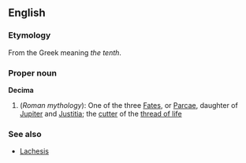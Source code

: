 ==English==
===Etymology===
From the Greek meaning ''the tenth''.

===Proper noun===
'''Decima'''
{{wikipedia}}
# (''Roman mythology''): One of the three [[Fates]], or [[Parcae]], daughter of [[Jupiter]] and [[Justitia]]; the [[cutter]] of the [[thread of life]]

===See also===
* [[Lachesis]]